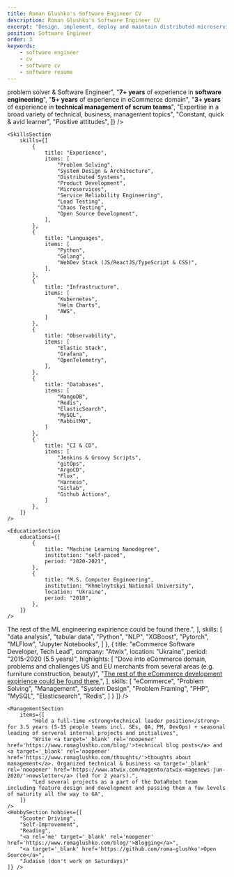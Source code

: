 ```yaml
---
title: Roman Glushko's Software Engineer CV
description: Roman Glushko's Software Engineer CV
excerpt: "Design, implement, deploy and maintain distributed microservice systems"
position: Software Engineer
order: 3
keywords:
    - software engineer
    - cv
    - software cv
    - software resume
---
```


<div className="cv-content-column additional-column">
    <ProfileSection
        items={[
            "Aspiring <strong>problem solver</strong> & Software Engineer",
            "<strong>7+ years</strong> of experience in <strong>software engineering</strong>",
            "<strong>5+ years</strong> of experience in eCommerce domain",
            "<strong>3+ years</strong> of experience in <strong>technical management of scrum teams</strong>",
            "Expertise in a broad variety of technical, business, management topics",
            "Constant, quick & avid learner",
            "Positive attitudes",
        ]}
    /> 

    <SkillsSection
        skills={[
            {
                title: "Experience",
                items: [
                    "Problem Solving",
                    "System Design & Architecture",
                    "Distributed Systems",
                    "Product Development",
                    "Microservices",
                    "Service Reliability Engineering",
                    "Load Testing",
                    "Chaos Testing",
                    "Open Source Development",
                ],
            },
            {
                title: "Languages",
                items: [
                    "Python", 
                    "Golang", 
                    "WebDev Stack (JS/ReactJS/TypeScript & CSS)",
                ],
            },
            {
                title: "Infrastructure",
                items: [
                    "Kubernetes",
                    "Helm Charts",
                    "AWS",
                ]
            },
            {
                title: "Observability",
                items: [
                    "Elastic Stack",
                    "Grafana",
                    "OpenTelemetry",
                ],
            },
            {
                title: "Databases",
                items: [
                    "MangoDB",
                    "Redis",
                    "ElasticSearch",
                    "MySQL",
                    "RabbitMQ",
                ]
            },
            {
                title: "CI & CD",
                items: [
                    "Jenkins & Groovy Scripts",
                    "gitOps",
                    "ArgoCD",
                    "Flux",
                    "Harness",
                    "Gitlab",
                    "Github Actions",
                ]
            },
        ]}
    />

    <EducationSection 
        educations={[
            {
                title: "Machine Learning Nanodegree",
                institution: "self-paced",
                period: "2020-2021",
            },
            {
                title: "M.S. Computer Engineering",
                institution: "Khmelnytskyi National University",
                location: "Ukraine",
                period: "2018",
            },
        ]}
    />
</div>

<div class="cv-content-column main-column">
    <ExpirienceSection topMargin={false} jobs={[
        {
            title: "Senior Software Engineer (R&D, Notebooks)",
            company: "DataRobot",
            location: "Ukraine",
            period: "2021-Present (2+ years)",
            highlights: [
                "designed and implementing the persistent filesystem support for the product. Analysed various storage types available on the marker like block storages (AWS EBS), NFS (AWS EFS), Lustre (AWS FSx) and OpenEBS",
                "took part in incident resolutions, postmortem, on-call rotations and other SRE-related activities",
                "continuously analysed and improved the product from cost-efficiency and reliability standpoints by by conducting load and chaos testing",
                "improved team productivity by optimising CI check's run time (slashed the wait time by half for the most time consuming jobs)",
                "prototyped a conversational agent using OpenAI, Qdrant, langchain",
                "designed and developed a complex real-time state handling mechanism to deal with notebook files in a reliable way"             
            ],
            skills: [
                "Problem Solving",
                "Software Architecture", 
                "System Design", 
                "Distributed Systems", 
                "Kubernetes",
                "Load Testing",
                "Chaos Engineering",
                "Penetration Testing",
            ],
        },
        {
            title: "Software Engineer II (R&D, Notebooks)",
            company: "DataRobot",
            location: "Ukraine",
            period: "Nov 2021 - Aug 2022 (10 mos)",
            description: "Have been working on a code execution system for data scientists based on the microservice multi-language (Python, Node.js, GoLang) architecture:",
            highlights: [
                "Designed, implemented and owned the deployment of the whole system to AWS based on Kubernetes, Helm Charts and ArgoCD and Flux as a gitOps CD",
                "Implemented the central orchestration part of the project (a Python-based microservice). Designed a custom Kubernetes operator based on the RedHat OperatorFramework (GoLang). Designed and implemented a websocket microservice based on Socket.IO and Node.JS",
                "Worked and extended the Jenkins-based CI pipelines",
                "Led integration of the system with the observability stack based on Elastic Stack (aka ELK stack) in terms of logging, metrics collection and distributed tracing",
                "Led a security review of the system and identified the main points of k8s security improvements. Created security defense measures for zero-trust execution environment",
                "Took active part in architectural discussions and improvements, code reviews in a geographically distributed team (Ukraine and East US time zones) of more than 20 people. Effectively handled cross-team communication with other DataRobot teams to resolve roadblocks and meet project expectations and deadlines",
            ],
            skills: [
                "Python",
                "Software Engineering", 
                "Distributed Systems",
                "Kubernetes",
                "Helm Charts",
                "Golang",
                "Reliability Engineering",
                "AWS",
                "Penetration Testing",
                "Domain-Driven Design"
            ],
        },
        {
            title: "Software Engineer (R&D, AI Apps)",
            company: "DataRobot",
            location: "Ukraine",
            period: "Aug 2021 - Nov 2021 (4 mos)",
            highlights: [
                "Designed and implemented an internal framework for building ML-enabled applications using DataRobot platform powered by modern Python stack (Flask, Pydantic, FastAPI)",
                "Using the framework, I have taken part in the implementation of a complaint review application for a US company from the healthcare sector. Took part in complaint analysis and NLP modeling pipeline using huggingface transformers stack",
                "Took part in configuring and troubleshooting Kubernetes-based environments deployed on Gitlab instances",
            ],
            skills: [
                "Python",
                "Flask",
                "Software Engineering", 
                "Helm Charts",
            ],
        },
        {
            title: "ML Engineer",
            company: "Learning Sabbatical",
            location: "Ukraine",
            period: "2020-2021 (10 mos)",
            highlights: [
                "<a target='_blank' rel='noopener' href='/cv/machine-learning-engineer/' title='Go to ML Engineer's Resume'>The rest of the ML engineering expirience could be found there.</a>",
            ],
            skills: [
                "data analysis",
                "tabular data",
                "Python",
                "NLP",
                "XGBoost",
                "Pytorch",
                "MLFlow",
                "Jupyter Notebooks",
            ]
        },
        {
            title: "eCommerce Software Developer, Tech Lead",
            company: "Atwix",
            location: "Ukraine",
            period: "2015-2020 (5.5 years)",
            highlights: [
                "Dove into eCommerce domain, problems and challenges US and EU merchants from several areas (e.g. furniture construction, beauty)",
                "<a target='_blank' rel='noopener' href='/cv/ecommerce-developer/' title='Go to eCommerce Developer's Resume'>The rest of the eCommerce development expirience could be found there.</a>",
            ],
            skills: [
                "eCommerce",
                "Problem Solving",
                "Management",
                "System Design",
                "Problem Framing",
                "PHP",
                "MySQL",
                "Elasticsearch",
                "Redis",
            ]
        }
    ]} />

    <ManagementSection
        items={[
            "Hold a full-time <strong>technical leader position</strong> for 3.5 years (5-15 people teams incl. SEs, QA, PM, DevOps) + seasonal leading of serveral internal projects and initialives",
            "Write <a target='_blank' rel='noopener' href='https://www.romaglushko.com/blog/'>technical blog posts</a> and <a target='_blank' rel='noopener' href='https://www.romaglushko.com/thoughts/'>thoughts about management</a>. Organized technical & business <a target='_blank' rel='noopener' href='https://www.atwix.com/magento/atwix-magenews-jun-2020/'>newsletter</a> (led for 2 years).",
            "Led several projects as a part of the DataRobot team including feature design and development and passing them a few levels of maturity all the way to GA",
        ]}
    />
    <HobbySection hobbies={[
        "Scooter Driving",
        "Self-Improvement",
        "Reading",
        "<a rel='me' target='_blank' rel='noopener' href='https://www.romaglushko.com/blog/'>Blogging</a>",
        "<a target='_blank' href='https://github.com/roma-glushko'>Open Source</a>",
        "Judaism (don't work on Saturdays)"
    ]} />
</div>
